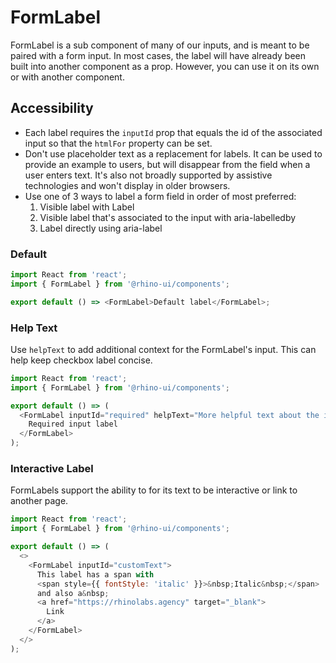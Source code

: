 
<Meta title="Components/FormLabel/Codesandbox" />

# FormLabel

FormLabel is a sub component of many of our inputs, and is meant to be paired with a form input. In most cases, the label will have already been built into another component as a prop. However, you can use it on its own or with another component.

## Accessibility

- Each label requires the `inputId` prop that equals the id of the associated input so that the `htmlFor` property can be set.
- Don't use placeholder text as a replacement for labels. It can be used to provide an example to users, but will disappear from the field when a user enters text. It's also not broadly supported by assistive technologies and won't display in older browsers.
- Use one of 3 ways to label a form field in order of most preferred:
  1. Visible label with Label
  2. Visible label that's associated to the input with aria-labelledby
  3. Label directly using aria-label

### Default

```js codesandbox=rhinolabs-components
import React from 'react';
import { FormLabel } from '@rhino-ui/components';

export default () => <FormLabel>Default label</FormLabel>;
```

### Help Text

Use `helpText` to add additional context for the FormLabel's input.
This can help keep checkbox label concise.

```js codesandbox=rhinolabs-components
import React from 'react';
import { FormLabel } from '@rhino-ui/components';

export default () => (
  <FormLabel inputId="required" helpText="More helpful text about the input">
    Required input label
  </FormLabel>
);
```

### Interactive Label

FormLabels support the ability to for its text to be interactive or link to another page.

```js codesandbox=rhinolabs-components
import React from 'react';
import { FormLabel } from '@rhino-ui/components';

export default () => (
  <>
    <FormLabel inputId="customText">
      This label has a span with
      <span style={{ fontStyle: 'italic' }}>&nbsp;Italic&nbsp;</span>
      and also a&nbsp;
      <a href="https://rhinolabs.agency" target="_blank">
        Link
      </a>
    </FormLabel>
  </>
);
```
